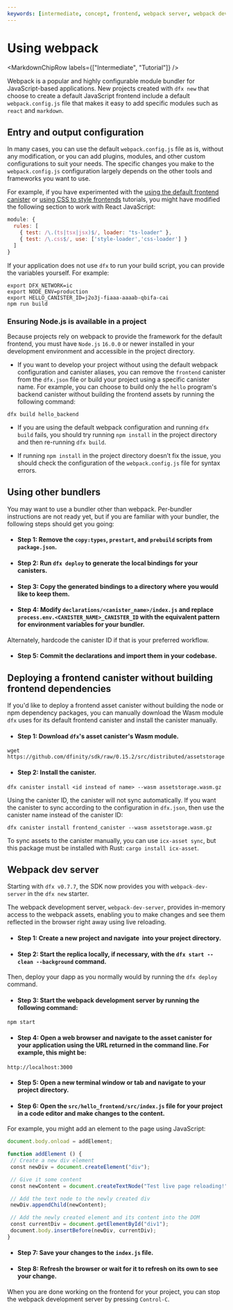```yaml
---
keywords: [intermediate, concept, frontend, webpack server, webpack dev, bundlers, webpack]
---
```



# Using webpack

<MarkdownChipRow labels={["Intermediate", "Tutorial"]} />



Webpack is a popular and highly configurable module bundler for JavaScript-based applications. New projects created with `dfx new` that choose to create a default JavaScript frontend include a default `webpack.config.js` file that makes it easy to add specific modules such as `react` and `markdown`.

## Entry and output configuration

In many cases, you can use the default `webpack.config.js` file as is, without any modification, or you can add
plugins, modules, and other custom configurations to suit your needs. The specific changes you make to
the `webpack.config.js` configuration largely depends on the other tools and frameworks you want to use.

For example, if you have experimented with the [using the default frontend canister](default-frontend.mdx)
or [using CSS to style frontends](add-stylesheet.mdx) tutorials, you might have modified the following section to work with React
JavaScript:

```js
module: {
  rules: [
    { test: /\.(ts|tsx|jsx)$/, loader: "ts-loader" },
    { test: /\.css$/, use: ['style-loader','css-loader'] }
  ]
}
```

If your application does not use `dfx` to run your build script, you can provide the variables yourself. For example:

```
export DFX_NETWORK=ic 
export NODE_ENV=production 
export HELLO_CANISTER_ID=j2o3j-fiaaa-aaaab-qbifa-cai
npm run build
```

### Ensuring Node.js is available in a project

Because projects rely on webpack to provide the framework for the default frontend, you must have `Node.js` `16.0.0` or newer installed in
your development environment and accessible in the project directory.

- If you want to develop your project without using the default webpack configuration and canister aliases, you can remove the `frontend` canister from the `dfx.json` file or build your project using a specific canister name. For example, you can choose to build only the `hello` program's backend canister without building the frontend assets by running the following command:

```
dfx build hello_backend
```

- If you are using the default webpack configuration and running `dfx build` fails, you should try running `npm install` in the project directory and then re-running `dfx build`.

- If running `npm install` in the project directory doesn’t fix the issue, you should check the configuration of the `webpack.config.js` file for syntax errors.

## Using other bundlers

You may want to use a bundler other than webpack. Per-bundler instructions are not ready yet, but if you are familiar with your bundler, the following steps should get you going:

- #### Step 1: Remove the `copy:types`, `prestart`, and `prebuild` scripts from `package.json`.

- #### Step 2: Run `dfx deploy` to generate the local bindings for your canisters.

- #### Step 3: Copy the generated bindings to a directory where you would like to keep them.

- #### Step 4: Modify `declarations/<canister_name>/index.js` and replace `process.env.<CANISTER_NAME>_CANISTER_ID` with the equivalent pattern for environment variables for your bundler.

Alternately, hardcode the canister ID if that is your preferred workflow.

- #### Step 5: Commit the declarations and import them in your codebase.

## Deploying a frontend canister without building frontend dependencies

If you'd like to deploy a frontend asset canister without building the node or npm dependency packages, you can manually download the Wasm module `dfx` uses for its default frontend canister and install the canister manually.

- #### Step 1: Download `dfx`'s asset canister's Wasm module.

```
wget https://github.com/dfinity/sdk/raw/0.15.2/src/distributed/assetstorage.wasm.gzand
```

- #### Step 2: Install the canister.

```
dfx canister install <id instead of name> --wasm assetstorage.wasm.gz
```

Using the canister ID, the canister will not sync automatically. If you want the canister to sync according to the configuration in `dfx.json`, then use the canister name instead of the canister ID:

```
dfx canister install frontend_canister --wasm assetstorage.wasm.gz
```

To sync assets to the canister manually, you can use `icx-asset sync`, but this package must be installed with Rust: `cargo install icx-asset`.


## Webpack dev server

Starting with `dfx v0.7.7`, the SDK now provides you with `webpack-dev-server` in the `dfx new` starter.

The webpack development server, `webpack-dev-server`, provides in-memory access to the webpack assets, enabling you to make changes and see them reflected in the browser right away using live reloading.

- #### Step 1: Create a new project and navigate  into your project directory.

- #### Step 2: Start the replica locally, if necessary, with the `dfx start --clean --background` command.

Then, deploy your dapp as you normally would by running the `dfx deploy` command.

- #### Step 3: Start the webpack development server by running the following command:

```
npm start
```

- #### Step 4: Open a web browser and navigate to the asset canister for your application using the URL returned in the command line. For example, this might be:

```
http://localhost:3000
```

- #### Step 5: Open a new terminal window or tab and navigate to your project directory.

- #### Step 6: Open the `src/hello_frontend/src/index.js` file for your project in a code editor and make changes to the content.

For example, you might add an element to the page using JavaScript:

```js
document.body.onload = addElement;

function addElement () {
 // Create a new div element
 const newDiv = document.createElement("div");

 // Give it some content
 const newContent = document.createTextNode("Test live page reloading!");

 // Add the text node to the newly created div
 newDiv.appendChild(newContent);

 // Add the newly created element and its content into the DOM
 const currentDiv = document.getElementById("div1");
 document.body.insertBefore(newDiv, currentDiv);
}
```

- #### Step 7: Save your changes to the `index.js` file.

- #### Step 8: Refresh the browser or wait for it to refresh on its own to see your change.

When you are done working on the frontend for your project, you can stop the webpack development server by pressing `Control-C`.
